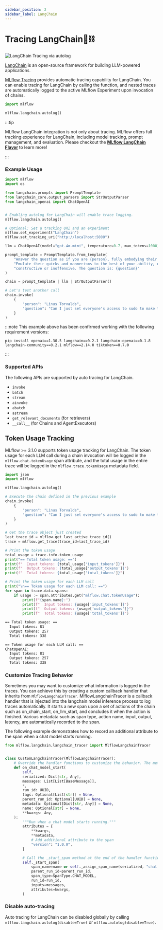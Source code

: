 ```yaml
---
sidebar_position: 2
sidebar_label: LangChain
---
```



# Tracing LangChain🦜⛓️

![LangChain Tracing via autolog](/images/llms/tracing/tracing-top.gif)


[LangChain](https://www.langchain.com/) is an open-source framework for building LLM-powered applications.

[MLflow Tracing](../) provides automatic tracing capability for LangChain. You can enable tracing
for LangChain by calling the <APILink fn="mlflow.langchain.autolog" /> function, and nested traces are automatically logged to the active MLflow Experiment upon invocation of chains.

```python
import mlflow

mlflow.langchain.autolog()
```

:::tip

MLflow LangChain integration is not only about tracing. MLflow offers full tracking experience for LangChain, including model tracking, prompt management, and evaluation. Please checkout the **[MLflow LangChain Flavor](/llms/langchain)** to learn more!

:::

### Example Usage

```python
import mlflow
import os

from langchain.prompts import PromptTemplate
from langchain_core.output_parsers import StrOutputParser
from langchain_openai import ChatOpenAI


# Enabling autolog for LangChain will enable trace logging.
mlflow.langchain.autolog()

# Optional: Set a tracking URI and an experiment
mlflow.set_experiment("LangChain")
mlflow.set_tracking_uri("http://localhost:5000")

llm = ChatOpenAI(model="gpt-4o-mini", temperature=0.7, max_tokens=1000)

prompt_template = PromptTemplate.from_template(
    "Answer the question as if you are {person}, fully embodying their style, wit, personality, and habits of speech. "
    "Emulate their quirks and mannerisms to the best of your ability, embracing their traits—even if they aren't entirely "
    "constructive or inoffensive. The question is: {question}"
)

chain = prompt_template | llm | StrOutputParser()

# Let's test another call
chain.invoke(
    {
        "person": "Linus Torvalds",
        "question": "Can I just set everyone's access to sudo to make things easier?",
    }
)
```



:::note
This example above has been confirmed working with the following requirement versions:
```shell
pip install openai==1.30.5 langchain==0.2.1 langchain-openai==0.1.8 langchain-community==0.2.1 mlflow==2.14.0 tiktoken==0.7.0
```
:::

### Supported APIs

The following APIs are supported by auto tracing for LangChain.

* ``invoke``
* ``batch``
* ``stream``
* ``ainvoke``
* ``abatch``
* ``astream``
* ``get_relevant_documents`` (for retrievers)
* ``__call__`` (for Chains and AgentExecutors)

## Token Usage Tracking

MLflow >= 3.1.0 supports token usage tracking for LangChain. The token usage for each LLM call during a chain invocation will be logged in the `mlflow.chat.tokenUsage` span attribute, and the total usage in the entire trace will be logged in the `mlflow.trace.tokenUsage` metadata field.

```python
import json
import mlflow

mlflow.langchain.autolog()

# Execute the chain defined in the previous example
chain.invoke(
    {
        "person": "Linus Torvalds",
        "question": "Can I just set everyone's access to sudo to make things easier?",
    }
)

# Get the trace object just created
last_trace_id = mlflow.get_last_active_trace_id()
trace = mlflow.get_trace(trace_id=last_trace_id)

# Print the token usage
total_usage = trace.info.token_usage
print("== Total token usage: ==")
print(f"  Input tokens: {total_usage['input_tokens']}")
print(f"  Output tokens: {total_usage['output_tokens']}")
print(f"  Total tokens: {total_usage['total_tokens']}")

# Print the token usage for each LLM call
print("\n== Token usage for each LLM call: ==")
for span in trace.data.spans:
    if usage := span.attributes.get("mlflow.chat.tokenUsage"):
        print(f"{span.name}:")
        print(f"  Input tokens: {usage['input_tokens']}")
        print(f"  Output tokens: {usage['output_tokens']}")
        print(f"  Total tokens: {usage['total_tokens']}")
```

```bash
== Total token usage: ==
  Input tokens: 81
  Output tokens: 257
  Total tokens: 338

== Token usage for each LLM call: ==
ChatOpenAI:
  Input tokens: 81
  Output tokens: 257
  Total tokens: 338
```

### Customize Tracing Behavior

Sometimes you may want to customize what information is logged in the traces. You can achieve this by creating a custom callback handler that inherits from <APILink fn="mlflow.langchai.langchain_tracer.MlflowLangchainTracer">`MlflowLangchainTracer`</APILink>. MlflowLangchainTracer is a callback handler that is injected into the langchain model inference process to log traces automatically. It starts a new span upon a set of actions of the chain such as on_chain_start, on_llm_start, and concludes it when the action is finished. Various metadata such as span type, action name, input, output, latency, are automatically recorded to the span.


The following example demonstrates how to record an additional attribute to the span when a chat model starts running.


```python
from mlflow.langchain.langchain_tracer import MlflowLangchainTracer


class CustomLangchainTracer(MlflowLangchainTracer):
    # Override the handler functions to customize the behavior. The method signature is defined by LangChain Callbacks.
    def on_chat_model_start(
        self,
        serialized: Dict[str, Any],
        messages: List[List[BaseMessage]],
        *,
        run_id: UUID,
        tags: Optional[List[str]] = None,
        parent_run_id: Optional[UUID] = None,
        metadata: Optional[Dict[str, Any]] = None,
        name: Optional[str] = None,
        **kwargs: Any,
    ):
        """Run when a chat model starts running."""
        attributes = {
            **kwargs,
            **metadata,
            # Add additional attribute to the span
            "version": "1.0.0",
        }

        # Call the _start_span method at the end of the handler function to start a new span.
        self._start_span(
            span_name=name or self._assign_span_name(serialized, "chat model"),
            parent_run_id=parent_run_id,
            span_type=SpanType.CHAT_MODEL,
            run_id=run_id,
            inputs=messages,
            attributes=kwargs,
        )
```

### Disable auto-tracing

Auto tracing for LangChain can be disabled globally by calling `mlflow.langchain.autolog(disable=True)` or `mlflow.autolog(disable=True)`.